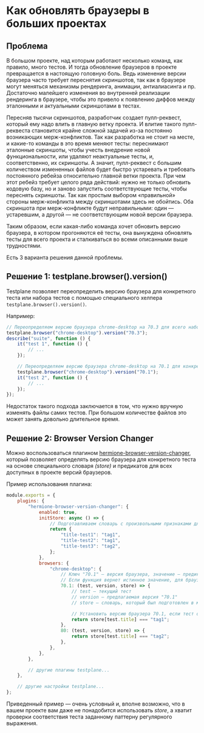 

# Как обновлять браузеры в больших проектах

## Проблема

В большом проекте, над которым работают несколько команд, как правило, много тестов. И тогда обновление браузеров в проекте превращается в настоящую головную боль. Ведь изменение версии браузера часто требует переснятия скриншотов, так как в браузере могут меняться механизмы рендеринга, анимации, антиалиасинга и пр. Достаточно малейшего изменения во внутренней реализации рендеринга в браузере, чтобы это привело к появлению диффов между эталонными и актуальными скриншотами в тестах.

Пересняв тысячи скриншотов, разработчик создает пулл-реквест, который ему надо влить в главную ветку проекта. И влитие такого пулл-реквеста становится крайне сложной задачей из-за постоянно возникающих мерж-конфликтов. Так как разработка не стоит на месте, и какие-то команды в это время меняют тесты: переснимают эталонные скриншоты, чтобы учесть внедрение новой функциональности, или удаляют неактуальные тесты, и, соответственно, их скриншоты. А значит, пулл-реквест с большим количеством измененных файлов будет быстро устаревать и требовать постоянного ребейза относительно главной ветки проекта. При чем этот ребейз требует целого ряда действий: нужно не только обновить кодовую базу, но и заново запустить соответствующие тесты, чтобы переснять скриншоты. Так как простым выбором «правильной» стороны мерж-конфликта между скриншотами здесь не обойтись. Оба скриншота при мерж-конфликте будут неправильными: один — устаревшим, а другой — не соответствующим новой версии браузера.

Таким образом, если какая-либо команда хочет обновить версию браузера, в котором прогоняются её тесты, она вынуждена обновлять тесты для всего проекта и сталкиваться во всеми описанными выше трудностями.

Есть 3 варианта решения данной проблемы.

## Решение 1: testplane.browser().version()

Testplane позволяет переопределить версию браузера для конкретного теста или набора тестов с помощью специального хелпера `testplane.browser().version()`.

Например:

```javascript
// Переопределяем версию браузера chrome-desktop на 70.3 для всего набора тестов
testplane.browser("chrome-desktop").version("70.3");
describe("suite", function () {
    it("test 1", function () {
        // ...
    });

    // Переопределяем версию браузера chrome-desktop на 70.1 для конкретного теста
    testplane.browser("chrome-desktop").version("70.1");
    it("test 2", function () {
        // ...
    });
});
```

Недостаток такого подхода заключается в том, что нужно вручную изменять файлы самих тестов. При большом количестве файлов это может занять довольно длительное время.

## Решение 2: Browser Version Changer

Можно воспользоваться плагином [hermione-browser-version-changer][hermione-browser-version-changer], который позволяет определять версию браузера для конкретного теста на основе специального словаря _(store)_ и предикатов для всех доступных в проекте версий браузеров.

Пример использования плагина:

```javascript
module.exports = {
    plugins: {
        "hermione-browser-version-changer": {
            enabled: true,
            initStore: async () => {
                // Подготавливаем словарь с произвольными признаками для разметки
                return {
                    "title-test1": "tag1",
                    "title-test2": "tag1",
                    "title-test3": "tag2",
                };
            },
            browsers: {
                "chrome-desktop": {
                    // Ключ "70.1" – версия браузера, значение – предикат
                    // Если функция вернет истинное значение, для браузера установится данная версия
                    70.1: (test, version, store) => {
                        // test – текущий тест
                        // version – предлагаемая версия "70.1"
                        // store – словарь, который был подготовлен в методе initStore

                        // Установить версию браузера 70.1, если тест относится к "tag1"
                        return store[test.title] === "tag1";
                    },
                    80: (test, version, store) => {
                        return store[test.title] === "tag2";
                    },
                },
            },
        },

        // другие плагины testplane...
    },

    // другие настройки testplane...
};
```

Приведенный пример — очень условный и, вполне возможно, что в вашем проекте вам даже не понадобится использовать _store_, а хватит проверки соответствия теста заданному паттерну регулярного выражения.

[hermione-browser-version-changer]: ../plugins/hermione-browser-version-changer
[testplane]: https://github.com/gemini-testing/testplane
[html-reporter]: ../html-reporter/html-reporter-setup
[gh-issues]: https://github.com/gemini-testing/testplane/issues/
